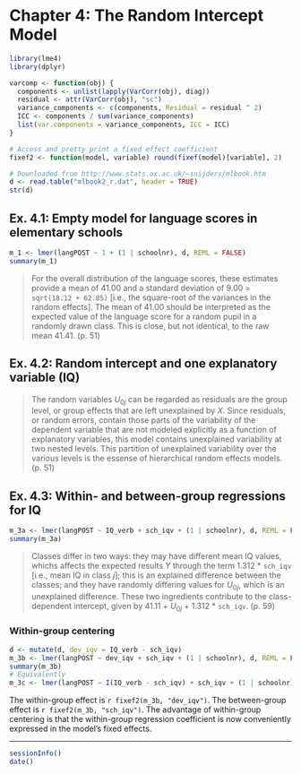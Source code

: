 Chapter 4: The Random Intercept Model
===============================================================================

```r
library(lme4)
library(dplyr)

varcomp <- function(obj) {
  components <- unlist(lapply(VarCorr(obj), diag))
  residual <- attr(VarCorr(obj), "sc")
  variance_components <- c(components, Residual = residual ^ 2)
  ICC <- components / sum(variance_components)
  list(var.components = variance_components, ICC = ICC)
}

# Access and pretty print a fixed effect coefficient
fixef2 <- function(model, variable) round(fixef(model)[variable], 2)

# Downloaded from http://www.stats.ox.ac.uk/~snijders/mlbook.htm
d <- read.table("mlbook2_r.dat", header = TRUE)
str(d)
```


Ex. 4.1: Empty model for language scores in elementary schools
-------------------------------------------------------------------------------

```r
m_1 <- lmer(langPOST ~ 1 + (1 | schoolnr), d, REML = FALSE)
summary(m_1)
```

> For the overall distribution of the language scores, these estimates provide a mean of 41.00 and a standard deviation of 9.00 = `sqrt(18.12 + 62.85)` [i.e., the square-root of the variances in the random effects]. The mean of 41.00 should be interpreted as the expected value of the language score for a random pupil in a randomly drawn class. This is close, but not identical, to the raw mean 41.41. (p. 51)


Ex. 4.2: Random intercept and one explanatory variable (IQ)
-------------------------------------------------------------------------------

> The random variables <em>U</em><sub>0<em>j</em></sub> can be regarded as residuals are the group level, or group effects that are left unexplained by _X_. Since residuals, or random errors, contain those parts of the variability of the dependent variable that are not modeled explicitly as a function of explanatory variables, this model contains unexplained variability at two nested levels. This partition of unexplained variability over the various levels is the essense of hierarchical random effects models. (p. 51)



Ex. 4.3: Within- and between-group regressions for IQ
-------------------------------------------------------------------------------

```r
m_3a <- lmer(langPOST ~ IQ_verb + sch_iqv + (1 | schoolnr), d, REML = FALSE)
summary(m_3a)
```

> Classes differ in two ways: they may have different mean IQ values, whichs affects the expected results _Y_ through the term 1.312 * `sch_iqv` [i.e., mean IQ in class _j_]; this is an explained difference between the classes; and they have randomly differing values for <em>U</em><sub>0<em>j</em></sub>, which is an unexplained difference. These two ingredients contribute to the class-dependent intercept, given by 41.11 + <em>U</em><sub>0<em>j</em></sub> + 1.312 * `sch_iqv`. (p. 59)

### Within-group centering

```r
d <- mutate(d, dev_iqv = IQ_verb - sch_iqv)
m_3b <- lmer(langPOST ~ dev_iqv + sch_iqv + (1 | schoolnr), d, REML = FALSE)
summary(m_3b)
# Equivalently 
m_3c <- lmer(langPOST ~ I(IQ_verb - sch_iqv) + sch_iqv + (1 | schoolnr), d, REML = FALSE)
```

The within-group effect is `r fixef2(m_3b, "dev_iqv")`. The between-group effect is `r fixef2(m_3b, "sch_iqv")`. The advantage of within-group centering is that the within-group regression coefficient is now conveniently expressed in the model's fixed effects.







*** 

```r
sessionInfo()
date()
```

